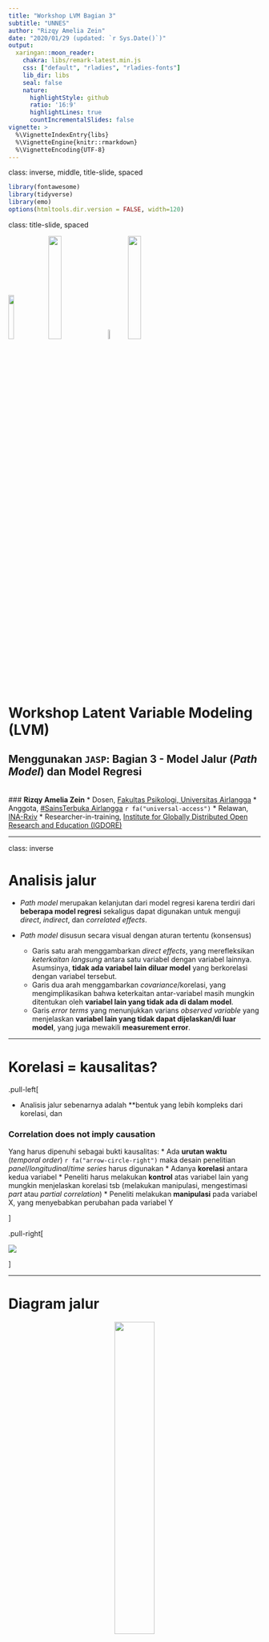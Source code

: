 ```yaml
---
title: "Workshop LVM Bagian 3"
subtitle: "UNNES"
author: "Rizqy Amelia Zein"
date: "2020/01/29 (updated: `r Sys.Date()`)"
output:
  xaringan::moon_reader:
    chakra: libs/remark-latest.min.js
    css: ["default", "rladies", "rladies-fonts"]
    lib_dir: libs
    seal: false
    nature:
      highlightStyle: github
      ratio: '16:9'
      highlightLines: true
      countIncrementalSlides: false
vignette: >
  %\VignetteIndexEntry{libs}
  %\VignetteEngine{knitr::rmarkdown}
  %\VignetteEncoding{UTF-8}
---
```


class: inverse, middle, title-slide, spaced

```r
library(fontawesome)
library(tidyverse)
library(emo)
options(htmltools.dir.version = FALSE, width=120)
```

class: title-slide, spaced

<img src="libs/unair.png" style="width:15%;" class="fancyimage"/> <img src="libs/STUA.png" style="width:23%;" class="fancyimage"/> <img src="libs/ina-logo.jpg" style="width:7%;" class="fancyimage"/> <img src="libs/igdore.png" style="width:23%;" class="fancyimage"/>

# Workshop Latent Variable Modeling (LVM)
## Menggunakan `JASP`: Bagian 3 - Model Jalur (*Path Model*) dan Model Regresi
<br>
### <b>Rizqy Amelia Zein</b>
* Dosen, [Fakultas Psikologi, Universitas Airlangga](https://psikologi.unair.ac.id)
* Anggota, [#SainsTerbuka Airlangga](https://sainsterbukaua.github.io/) `r fa("universal-access")`
* Relawan, [INA-Rxiv](https://inarxiv.id) 
* Researcher-in-training, [Institute for Globally Distributed Open Research and Education (IGDORE)](https://igdore.org/)

---

class: inverse

# Analisis jalur

* *Path model* merupakan kelanjutan dari model regresi karena terdiri dari **beberapa model regresi** sekaligus dapat digunakan untuk menguji *direct*, *indirect*, dan *correlated effects*.

* *Path model* disusun secara visual dengan aturan tertentu (konsensus)
  - Garis satu arah menggambarkan *direct effects*, yang merefleksikan *keterkaitan langsung* antara satu variabel dengan variabel lainnya. Asumsinya, **tidak ada variabel lain diluar model** yang berkorelasi dengan variabel tersebut.
  - Garis dua arah menggambarkan *covariance*/korelasi, yang mengimplikasikan bahwa keterkaitan antar-variabel masih mungkin ditentukan oleh **variabel lain yang tidak ada di dalam model**.
  - Garis *error terms* yang menunjukkan varians *observed variable* yang menjelaskan **variabel lain yang tidak dapat dijelaskan/di luar model**, yang juga mewakili **measurement error**.

---

# Korelasi = kausalitas?

.pull-left[

* Analisis jalur sebenarnya adalah **bentuk yang lebih kompleks dari korelasi, dan

### **Correlation does not imply causation**

Yang harus dipenuhi sebagai bukti kausalitas:
* Ada **urutan waktu** (*temporal order*) `r fa("arrow-circle-right")` maka desain penelitian *panel*/*longitudinal*/*time series* harus digunakan
* Adanya **korelasi** antara kedua variabel
* Peneliti harus melakukan **kontrol** atas variabel lain yang mungkin menjelaskan korelasi tsb (melakukan manipulasi, mengestimasi *part* atau *partial correlation*)
* Peneliti melakukan **manipulasi** pada variabel X, yang menyebabkan perubahan pada variabel Y

]

.pull-right[

![](https://media.giphy.com/media/QWvcBw9qXs9wiVypPm/giphy.gif)

]

---

# Diagram jalur 

<center><img src="libs/path-diagram.png" style="width:40%;" class="fancyimage"/></center><br>

---

class: inverse, middle

# Contoh

.pull-left[

Marimar adalah seorang wali murid di sebuah PAUD di Kota Surabaya. Pada suatu hari, ia mengamati seorang anak (dan orangtua) yang perilakunya menarik perhatiannya. 

Ibu anak tersebut *ngotot* untuk menunggui anaknya di sekolah, padahal guru kelas meminta agar Ibu pulang saja, mempercayakan anak pada guru, dengan tujuan melatih kemandirian anaknya. 

Melihat ibunya yang menggerutu karena diminta bu Guru pulang, si anak menangis meraung-raung tidak mau ditinggalkan. Akhirnya, terpaksa bu Guru membiarkan si Ibu menunggu di sekolah. 

Marimar heran sekaligus penasaran, mengapa tiap anak **memberikan respon yang berbeda** ketika ditinggal orangtuanya di sekolah. Ada yang menangis meraung-raung, ada yang lebih santai dengan langsung bermain. Apakah ada kaitan antara kemandirian anak dengan karakteristik orangtuanya?

]

.pull-right[

![](https://media.giphy.com/media/13xb3GPki9Kqdi/giphy.gif)

]

---

# Variabel yang diukur Marimar

* **trust** (variabel independen) = Kepercayaan ibu bahwa perkembangan anak dapat berlangsung secara natural ([**trust in organismic development**](https://link.springer.com/article/10.1007/s11031-008-9092-2)). Diukur dengan skala *likert* yang terdiri dari 5 aitem dengan 7 pilihan respon `r fa("arrow-circle-right")` dari **sangat tidak setuju** sampai **sangat setuju**.

* **mandiri** (variabel dependen) = Tingkat kemandirian anak. Anak dengan skor yang tinggi semakin menunjukkan independensi dan lebih santai ketika ditinggal orangtuanya di sekolah. Marimar mengukurnya dengan melakukan observasi berdasarkan ada/tidaknya berbagai perilaku yang menunjukkan kemandirian. Diantaranya adalah:
  - Menangis ketika ditinggal orangtuanya
  - Merengek atau merajuk ketika ditinggal
  - Masuk ke dalam kelas tanpa ditemani
  - Menaruh tas dalam loker yang disediakan tanpa bantuan pengantar

### Bagaimana bentuk diagram jalurnya?

---

class: center, middle

<center><img src="libs/contoh-path.png" style="width:100%;" class="fancyimage"/></center><br>

---

# Nama variabel dan koefisien jalur

| Nama Variabel/Koefisien | Huruf Yunani | Huruf Latin|
| --------- | :------------: | :----------: |
| *Error* pengukuran dari variabel X | δ | Delta |
| *Error* pengukuran dari variabel Y | ε | Epsilon |
| Variabel eksogen | ξ | Ksi |
| Variabel endogen | η | Eta |
| *Direct effect* antara variabel laten dan indikatornya (*loading factor*) | λ | Lambda |
| *Direct effect* antara variabel endogen dan eksogen | γ | Gamma |
| *Direct effect* antara dua variabel laten | β | Beta |
| Korelasi (*covariance*) antara dua variabel laten | φ | Phi |
| Varians *error* pengukuran dari sebuah variabel laten | ζ | Zeta |

---

## Contoh model dengan koefisien jalur

<center><img src="libs/contoh-model.png" style="width:100%;" class="fancyimage"/></center><br>

---

## TUGAS 1: Membuat diagram jalur

.pull-left[

Fernando Jose sebal sekali karena ia kembali kehilangan pengokotnya dan ini kali ketiga ia kehilangan pengokot yang baru dibelinya seminggu yang lalu. 

Teman-teman kerjanya memang punya kebiasaan buruk meminjam barang tanpa seijinnya. Ia akhirnya bertanya, apa ya yang menyebabkan teman-temannya berperilaku seperti itu? 

Akhirnya ia menduga, mungkin ada kaitannya dengan faktor kepribadian (*conscientiousness*) rekan kerjanya dan usia karyawan.

Ia menduga temannya yang lebih *conscientious* dan lebih tua akan lebih kecil kemungkinannya melakukan perilaku tidak beradab. Ia juga mengamati bahwa semakin tua usia rekan kerjanya, biasanya mereka lebih *conscientious*.

]

.pull-right[

![](https://media.giphy.com/media/OLdblIEmgpTb2/giphy.gif)

]

---

# Yang diukur...

* **con** = Kecenderungan *conscientiousness* karyawan. Makin tinggi skornya, karyawan lebih mungkin menunjukkan kehati-hatian dan keteraturan dalam bekerja, efisien, dan bertanggung jawab. Diukur dengan skala *Likert* berisi 6 aitem dengan 10 pilihan jawaban.

* **incivil** = Intensitas perilaku tidak beradab. Makin besar skornya, karyawan akan lebih mungkin *emotionally abusive*, suka mengambil barang teman tanpa ijin, dan perilaku tidak pantas yang lain. Diukur dengan skala *Likert* berisi 4 aitem dengan 10 pilihan jawaban.

* **usia** = Usia partisipan

### Buatlah diagram jalur beserta koefisien jalurnya. Bisa dengan `MS PowerPoint` atau *software* yang lain.

[[Unggah file diagram jalur disini]](https://forms.gle/VpBzNxT26zXsBBAJ6)

---

# `lavaan` *Syntax*

* `JASP` mengadopsi *syntax* dari *package* [`lavaan`](http://lavaan.ugent.be/tutorial/index.html), sehingga untuk menjalankan programnya, kita harus memasukkan serangkaian perintah.

* Meskipun begitu, *syntax* `lavaan` sangat sederhana dan familiar dengan *syntax* `lavaan` memberikan banyak keuntungan.

* Menjalankan perintah dengan *syntax* juga membantu peneliti untuk mereka-ulang hasil analisis datanya, serta mempermudah kolaborasi dengan peneliti yang terbiasa menggunakan perangkat lunak yang berbeda dengan kita.

---

# Dasar *syntax* `lavaan`<sup>*</sup>

<center><img src="libs/lavaan.png" style="width:55%;" class="fancyimage"/></center><br>

.footnote[

<sup>*</sup> Baujean, A.A. (2014). Latent Variable Modeling Using R: A step-by-step guide. New York: Routledge.

]

---

# Contoh CFA (1)

<center><img src="libs/path-1.png" style="width:80%;" class="fancyimage"/></center><br>

---

class: middle

```r

# CFA
trust =~ trust1 + trust2 + trust3 + trust4 + trust5

# Measurement error (residual)
trust1 ~~ trust1
trust2 ~~ trust2
trust3 ~~ trust3
trust4 ~~ trust4
trust5 ~~ trust5
trust ~~ trust

```

---
  
# Contoh CFA (2)

<center><img src="libs/path-2.png" style="width:80%;" class="fancyimage"/></center><br>

---

class: middle

```r

# CFA
mandiri =~ mandiri1 + mandiri2 + mandiri3 + mandiri4

# Measurement error (residual)
mandiri1 ~~ mandiri1
mandiri2 ~~ mandiri2
mandiri3 ~~ trust3
mandiri4 ~~ mandiri4
mandiri ~~ mandiri

```


---

# Contoh *path analysis* (3)

<center><img src="libs/path-3.png" style="width:80%;" class="fancyimage"/></center><br>

---

class: middle

```r

# Model Struktural

mandiri ~ trust

# Measurement error (residual)

mandiri ~~ mandiri
trust ~~ trust

```


---

# Contoh *full model* (4)

<center><img src="libs/contoh-path.png" style="width:80%;" class="fancyimage"/></center><br>

---

class: middle

```r

# CFA
mandiri =~ mandiri1 + mandiri2 + mandiri3 + mandiri4
trust =~ trust1 + trust2 + trust3 + trust4 + trust5

# Measurement error (residual)
mandiri1 ~~ mandiri1
mandiri2 ~~ mandiri2
mandiri3 ~~ trust3
mandiri4 ~~ mandiri4

trust1 ~~ trust1
trust2 ~~ trust2
trust3 ~~ trust3
trust4 ~~ trust4
trust5 ~~ trust5

trust ~~ trust
mandiri ~~ mandiri

# Model Struktural
mandiri ~ trust


```

---

# TUGAS 2: Menulis *syntax* `lavaan`

### Tulislah *syntax* `lavaan` dari diagram jalur yang sudah dibuat di TUGAS 2

#### [Klik disini untuk mengisi lembar kerja](https://forms.gle/ARMzU4trUgqRv8hj9)

---

class: center, middle

# Terima kasih banyak! `r emo::ji("wink")`

![](https://media.giphy.com/media/hrBSJ2So6iTo4/giphy.gif)

Paparan disusun dengan menggunakan `r fa("r-project")` *package* [**xaringan**](https://github.com/yihui/xaringan) dengan *template* dan *fonts* dari `R-Ladies`.

*Chakra* dibuat dengan [remark.js](https://remarkjs.com), [**knitr**](http://yihui.name/knitr), dan [R Markdown](https://rmarkdown.rstudio.com).